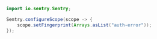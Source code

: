 ```java
import io.sentry.Sentry;

Sentry.configureScope(scope -> {
    scope.setFingerprint(Arrays.asList("auth-error"));
});
```
